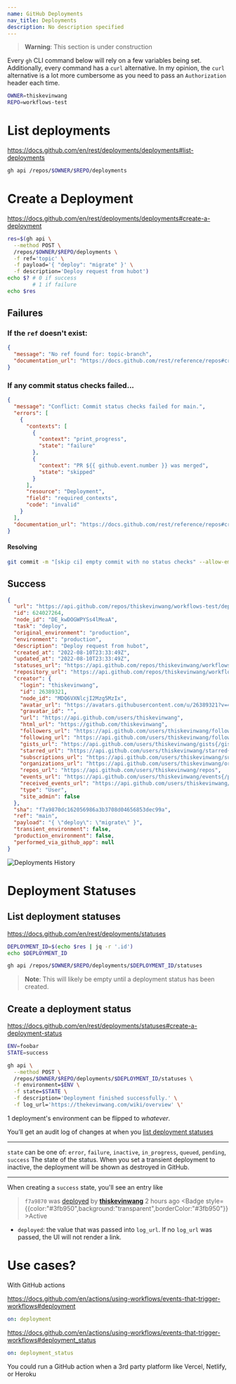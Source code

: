 ```yaml
---
name: GitHub Deployments
nav_title: Deployments
description: No description specified
---
```


> **Warning**: This section is under construction

Every `gh` CLI command below will rely on a few variables being set. Additionally,
every command has a `curl` alternative. In my opinion, the `curl` alternative
is a lot more cumbersome as you need to pass an `Authorization` header each time.

```bash
OWNER=thiskevinwang
REPO=workflows-test
```

# List deployments

https://docs.github.com/en/rest/deployments/deployments#list-deployments

```bash
gh api /repos/$OWNER/$REPO/deployments
```

# Create a Deployment

https://docs.github.com/en/rest/deployments/deployments#create-a-deployment

```bash
res=$(gh api \
  --method POST \
  /repos/$OWNER/$REPO/deployments \
  -f ref='topic' \
  -f payload='{ "deploy": "migrate" }' \
  -f description='Deploy request from hubot')
echo $? # 0 if success
        # 1 if failure
echo $res
```

## Failures

### If the `ref` doesn't exist:

```json
{
  "message": "No ref found for: topic-branch",
  "documentation_url": "https://docs.github.com/rest/reference/repos#create-a-deployment"
}
```

### If any commit status checks failed...

```json
{
  "message": "Conflict: Commit status checks failed for main.",
  "errors": [
    {
      "contexts": [
        {
          "context": "print_progress",
          "state": "failure"
        },
        {
          "context": "PR ${{ github.event.number }} was merged",
          "state": "skipped"
        }
      ],
      "resource": "Deployment",
      "field": "required_contexts",
      "code": "invalid"
    }
  ],
  "documentation_url": "https://docs.github.com/rest/reference/repos#create-a-deployment"
}
```

#### Resolving

```bash
git commit -m "[skip ci] empty commit with no status checks" --allow-empty
```

## Success

```json showLinenumbers {3}
{
  "url": "https://api.github.com/repos/thiskevinwang/workflows-test/deployments/624027264",
  "id": 624027264,
  "node_id": "DE_kwDOGWPYSs4lMeaA",
  "task": "deploy",
  "original_environment": "production",
  "environment": "production",
  "description": "Deploy request from hubot",
  "created_at": "2022-08-10T23:33:49Z",
  "updated_at": "2022-08-10T23:33:49Z",
  "statuses_url": "https://api.github.com/repos/thiskevinwang/workflows-test/deployments/624027264/statuses",
  "repository_url": "https://api.github.com/repos/thiskevinwang/workflows-test",
  "creator": {
    "login": "thiskevinwang",
    "id": 26389321,
    "node_id": "MDQ6VXNlcjI2Mzg5MzIx",
    "avatar_url": "https://avatars.githubusercontent.com/u/26389321?v=4",
    "gravatar_id": "",
    "url": "https://api.github.com/users/thiskevinwang",
    "html_url": "https://github.com/thiskevinwang",
    "followers_url": "https://api.github.com/users/thiskevinwang/followers",
    "following_url": "https://api.github.com/users/thiskevinwang/following{/other_user}",
    "gists_url": "https://api.github.com/users/thiskevinwang/gists{/gist_id}",
    "starred_url": "https://api.github.com/users/thiskevinwang/starred{/owner}{/repo}",
    "subscriptions_url": "https://api.github.com/users/thiskevinwang/subscriptions",
    "organizations_url": "https://api.github.com/users/thiskevinwang/orgs",
    "repos_url": "https://api.github.com/users/thiskevinwang/repos",
    "events_url": "https://api.github.com/users/thiskevinwang/events{/privacy}",
    "received_events_url": "https://api.github.com/users/thiskevinwang/received_events",
    "type": "User",
    "site_admin": false
  },
  "sha": "f7a9870dc162056986a3b3708d04656853dec99a",
  "ref": "main",
  "payload": "{ \"deploy\": \"migrate\" }",
  "transient_environment": false,
  "production_environment": false,
  "performed_via_github_app": null
}
```

![Deployments History](/deployments-history-1.webp)

# Deployment Statuses

## List deployment statuses

https://docs.github.com/en/rest/deployments/statuses

```bash
DEPLOYMENT_ID=$(echo $res | jq -r '.id')
echo $DEPLOYMENT_ID

gh api /repos/$OWNER/$REPO/deployments/$DEPLOYMENT_ID/statuses
```

> **Note**: This will likely be empty until a deployment status has been created.

## Create a deployment status

https://docs.github.com/en/rest/deployments/statuses#create-a-deployment-status

```bash
ENV=foobar
STATE=success

gh api \
  --method POST \
  /repos/$OWNER/$REPO/deployments/$DEPLOYMENT_ID/statuses \
  -f environment=$ENV \
  -f state=$STATE \
  -f description='Deployment finished successfully.' \
  -f log_url='https://thekevinwang.com/wiki/overview' \'
```

1 deployment's environment can be flipped to _whatever_.

You’ll get an audit log of changes at when you [list deployment statuses](#list-deployment-statuses)

---

`state` can be one of: `error`, `failure`, `inactive`, `in_progress`, `queued`, `pending`, `success`
The state of the status. When you set a transient deployment to inactive, the deployment will be shown as destroyed in GitHub.

---

When creating a `success` state, you'll see an entry like

> `f7a9870` was [deployed](#) by <Avatar size={22} src="/image/kevin.webp"/> [**thiskevinwang**](#) 2 hours ago <Badge style={{color:"#3fb950",background:"transparent",borderColor:"#3fb950"}}>Active</Badge>

- `deployed`: the value that was passed into `log_url`. If no `log_url` was passed, the UI will not
  render a link.

# Use cases?

With GitHub actions

https://docs.github.com/en/actions/using-workflows/events-that-trigger-workflows#deployment

```yml
on: deployment
```

https://docs.github.com/en/actions/using-workflows/events-that-trigger-workflows#deployment_status

```yml
on: deployment_status
```

You could run a GitHub action when a 3rd party platform like Vercel, Netlify, or Heroku
